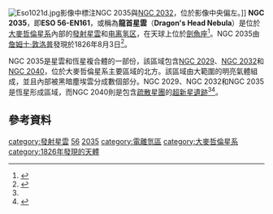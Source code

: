 {{Infobox nebula
 |name          = NGC 2035
 |image         = File:The star formation region NGC 2035 imaged by the ESO Very Large Telescope.jpg
 |caption       = [[甚大望远镜|甚大望远镜]]拍攝NGC 2035（中間偏右）、影像右側的[[NGC_2032|NGC 2032]]與左側的[[NGC_2040|NGC 2040]]
 |credit        = 
 |type          = 
 |type2         = 
 |epoch         = 
 |subtype       = 
 |class         = 
 |ra            = {{RA|05|35|30.0}}<ref name="NGC 2035">{{cite web|url=https://dso-browser.com/deep-sky/2960/ngc-2035/bright-nebula|title=Bright Nebula NGC 2035|work=dso-browser|accessdate=9 October 2017|archive-date=2017-10-10|archive-url=https://web.archive.org/web/20171010005134/https://dso-browser.com/deep-sky/2960/ngc-2035/bright-nebula|dead-url=no}}</ref>
 |dec           = {{DEC|-67|35|00}}<ref name="NGC 2035"></ref>
 |dist_ly       = 
 |dist_pc       = 
 |dist_z        = 
 |appmag_v      =
 |appdia        = 
 |size_v        = 3.0
 |constellation = [[劍魚座|劍魚座]]
 |radius_ly     = 
 |radius_pc     = 
 |dimensions    = 
 |absmag_v      = 
 |notes         = 
 |names         = ESO 56-EN161, Dragon's Head Nebula
}}
[[File:Eso1021d.jpg|thumb]]影像中標注NGC 2035與[[NGC_2032|NGC 2032]]，位於影像中央偏左。]]
'''NGC 2035'''，即'''ESO 56-EN161'''，或稱為'''龍首星雲'''（'''Dragon's Head Nebula'''）是位於[[大麥哲倫星系|大麥哲倫星系]]內部的[[發射星雲|發射星雲]]和[[电离氢区|电离氢区]]，在天球上位於[[劍魚座|劍魚座]]<ref name="H II region">{{cite web|url=https://www.universetoday.com/106605/forging-stars-peering-into-starbirth-and-death/|title=Forging Stars – Peering Into Starbirth and Death|publisher=Universetoday|date=27 November 2013|accessdate=9 October 2017|archive-date=2018-09-27|archive-url=https://web.archive.org/web/20180927124913/https://www.universetoday.com/106605/forging-stars-peering-into-starbirth-and-death/|dead-url=no}}</ref>。NGC 2035由[[詹姆士·敦洛普|詹姆士·敦洛普]]發現於1826年8月3日<ref>{{cite web|url=http://cseligman.com/text/atlas/ngc20.htm#2035|title=NGC 2035 (= EN in LMC)|work=cseligman|accessdate=9 October 2017|archive-date=2018-10-16|archive-url=https://web.archive.org/web/20181016145416/http://cseligman.com/text/atlas/ngc20.htm#2035|dead-url=no}}</ref>。

NGC 2035是星雲和恆星複合體的一部份，該區域包含[[NGC_2029|NGC 2029]]、[[NGC_2032|NGC 2032]]和[[NGC_2040|NGC 2040]]，位於大麥哲倫星系主要區域的北方。該區域由大範圍的明亮氣體組成，並且內部被黑暗塵埃雲分成數個部分。NGC 2029、NGC 2032和NGC 2035是恆星形成區域，而NGC 2040則是包含[[疏散星團|疏散星團]]的[[超新星遺跡|超新星遺跡]]<ref name="H II region"></ref><ref>{{cite web|url=http://www.sci-news.com/astronomy/science-dragons-head-nebula-large-magellanic-cloud-01578.html|title=VLT Sees Dragon’s Head Nebula in Large Magellanic Cloud|publisher=sci-news|date=27 November 2013|accessdate=9 October 2017|archive-date=2018-09-27|archive-url=https://web.archive.org/web/20180927085521/http://www.sci-news.com/astronomy/science-dragons-head-nebula-large-magellanic-cloud-01578.html|dead-url=no}}</ref>。

== 參考資料==
{{reflist}}
{{NGCReference|2035}}

{{ngc25}}

[[category:發射星雲|category:發射星雲]]
[[category:ESO天體|56]]
[[category:劍魚座NGC天體|2035]]
[[category:電離氫區|category:電離氫區]]
[[category:大麥哲倫星系|category:大麥哲倫星系]]
[[category:1826年發現的天體|category:1826年發現的天體]]

{{nebula-stub}}